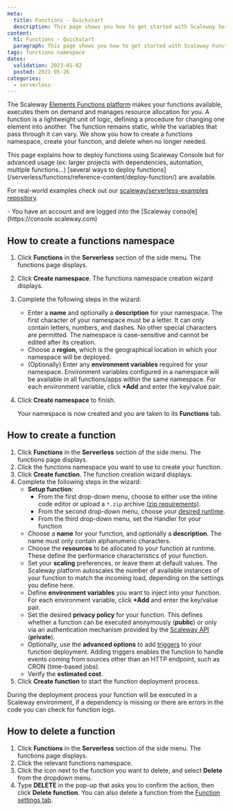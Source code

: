 ```yaml
---
meta:
  title: Functions - Quickstart
  description: This page shows you how to get started with Scaleway Serverless Functions
content:
  h1: Functions - Quickstart
  paragraph: This page shows you how to get started with Scaleway Functions
tags: functions namespace 
dates:
  validation: 2023-01-02
  posted: 2021-05-26
categories:
  - serverless
---
```


The Scaleway [Elements Functions platform](https://www.scaleway.com/en/serverless-functions/) makes your functions available, executes them on demand and manages resource allocation for you. A function is a lightweight unit of logic, defining a procedure for changing one element into another. The function remains static, while the variables that pass through it can vary. We show you how to create a functions namespace, create your function, and delete when no longer needed.

<Message type="tip">
  This page explains how to deploy functions using Scaleway Console but for advanced usage (ex: larger projects with dependencies, automation, multiple functions...) [several ways to deploy functions](/serverless/functions/reference-content/deploy-function/) are available.

  For real-world examples check out our [scaleway/serverless-examples repository](https://github.com/scaleway/serverless-examples).
</Message>



<Macro id="iam-requirements" />

<Message type="requirement">
  - You have an account and are logged into the [Scaleway console](https://console.scaleway.com)
</Message>

## How to create a functions namespace

1. Click **Functions** in the **Serverless** section of the side menu. The functions page displays.
2. Click **Create namespace**. The functions namespace creation wizard displays.
3. Complete the following steps in the wizard: 
    - Enter a **name** and optionally a **description** for your namespace. The first character of your namespace must be a letter. It can only contain letters, numbers, and dashes. No other special characters are permitted. The namespace is case-sensitive and cannot be edited after its creation.
    - Choose a **region**, which is the geographical location in which your namespace will be deployed.
    - (Optionally) Enter any **environment variables** required for your namespace. Environment variables configured in a namespace will be available in all functions/apps within the same namespace. For each environment variable, click **+Add** and enter the key/value pair.
4. Click **Create namespace** to finish.
    
    Your namespace is now created and you are taken to its **Functions** tab.

## How to create a function

1. Click **Functions** in the **Serverless** section of the side menu. The functions page displays.
2. Click the functions namespace you want to use to create your function.
3. Click **Create function**. The function creation wizard displays.
4. Complete the following steps in the wizard:
    - **Setup function**:
      - From the first drop-down menu, choose to either use the inline code editor or upload a `*.zip` archive [(zip requirements)](/serverless/functions/how-to/package-function-dependencies-in-zip/).
      - From the second drop-down menu, choose your [desired runtime](/serverless/functions/reference-content/functions-lifecycle/).
      - From the third drop-down menu, set the Handler for your function
    - Choose a **name** for your function, and optionally a **description**. The name must only contain alphanumeric characters.
    - Choose the **resources** to be allocated to your function at runtime. These define the performance characteristics of your function.
    - Set your **scaling** preferences, or leave them at default values. The Scaleway platform autoscales the number of available instances of your function to match the incoming load, depending on the settings you define here.
    - Define **environment variables** you want to inject into your function. For each environment variable, click **+Add** and enter the key/value pair.
    - Set the desired **privacy policy** for your function. This defines whether a function can be executed anonymously (**public**) or only via an authentication mechanism provided by the [Scaleway API](https://www.scaleway.com/en/developers/api/serverless-functions/#authentication) (**private**).
    - Optionally, use the **advanced options** to add [triggers](/serverless/functions/concepts/#trigger) to your function deployment. Adding triggers enables the function to handle events coming from sources other than an HTTP endpoint, such as CRON (time-based jobs).
    - Verify the **estimated cost**.
5. Click **Create function** to start the function deployment process.
  <Message type="note">
    During the deployment process your function will be executed in a Scaleway environment, if a dependency is missing or
    there are errors in the code you can check for function logs.
  </Message>

## How to delete a function

1. Click **Functions** in the **Serverless** section of the side menu. The functions page displays.
2. Click the relevant functions namespace.
3. Click the <Icon name="more" /> icon next to the function you want to delete, and select **Delete** from the dropdown menu.
4. Type **DELETE** in the pop-up that asks you to confirm the action, then click **Delete function**.
    <Message type="tip">
      You can also delete a function from the [Function settings tab](/serverless/functions/how-to/manage-a-functions-namespace/).
    </Message>
